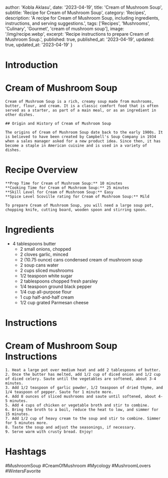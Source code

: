
  author: 'Kobla Aklasu',
  date: '2023-04-19',
  title: 'Cream of Mushroom Soup',
  subtitle: 'Recipe for Cream of Mushroom Soup',
  category: 'Recipes',
  description: 'A recipe for Cream of Mushroom Soup, including ingredients, instructions, and serving suggestions.',
  tags: ['Recipes', 'Mushrooms', 'Culinary', 'Gourmet', 'cream of mushroom soup'],
  image: '/img/recipe.webp',
  excerpt: 'Recipe instructions to prepare Cream of Mushroom Soup.',
  published: true,
  published_at: '2023-04-19',
  updated: true,
  updated_at: '2023-04-19'
}


  # Introduction

# Cream of Mushroom Soup
    
    Cream of Mushroom Soup is a rich, creamy soup made from mushrooms, butter, flour, and cream. It is a classic comfort food that is often served as a starter, as part of a main meal, or as an ingredient in other dishes.
    
    ## Origin and History of Cream of Mushroom Soup
    
    The origins of Cream of Mushroom Soup date back to the early 1900s. It is believed to have been created by Campbell's Soup Company in 1934 when a sales manager asked for a new product idea. Since then, it has become a staple in American cuisine and is used in a variety of dishes.

# Recipe Overview

    **Prep Time for Cream of Mushroom Soup:** 10 minutes  
    **Cooking Time for Cream of Mushroom Soup:** 25 minutes  
    **Skill Level for Cream of Mushroom Soup:** Easy  
    **Spice Level Scoville rating for Cream of Mushroom Soup:** Mild  
    
    To prepare Cream of Mushroom Soup, you will need a large soup pot, chopping knife, cutting board, wooden spoon and stirring spoon.

# Ingredients

- 4 tablespoons butter 
    - 2 small onions, chopped 
    - 2 cloves garlic, minced 
    - 2 (10.75 ounce) cans condensed cream of mushroom soup 
    - 2 soup cans water 
    - 2 cups sliced mushrooms 
    - 1/2 teaspoon white sugar 
    - 2 tablespoons chopped fresh parsley 
    - 1/4 teaspoon ground black pepper 
    - 1/4 cup all-purpose flour 
    - 1 cup half-and-half cream 
    - 1/2 cup grated Parmesan cheese

# Instructions

# Cream of Mushroom Soup Instructions
    
    1. Heat a large pot over medium heat and add 2 tablespoons of butter. 
    2. Once the butter has melted, add 1/2 cup of diced onion and 1/2 cup of diced celery. Saute until the vegetables are softened, about 3-4 minutes.
    3. Add 1/2 teaspoon of garlic powder, 1/2 teaspoon of dried thyme, and 1/4 teaspoon of pepper. Saute for 1 minute more. 
    4. Add 8 ounces of sliced mushrooms and saute until softened, about 4-5 minutes. 
    5. Add 4 cups of chicken or vegetable broth and stir to combine. 
    6. Bring the broth to a boil, reduce the heat to low, and simmer for 15 minutes. 
    7. Add 1/2 cup of heavy cream to the soup and stir to combine. Simmer for 5 minutes more. 
    8. Taste the soup and adjust the seasonings, if necessary.
    9. Serve warm with crusty bread. Enjoy!

# Hashtags

#MushroomSoup #CreamOfMushroom #Mycology #MushroomLovers #WintersFavorite



